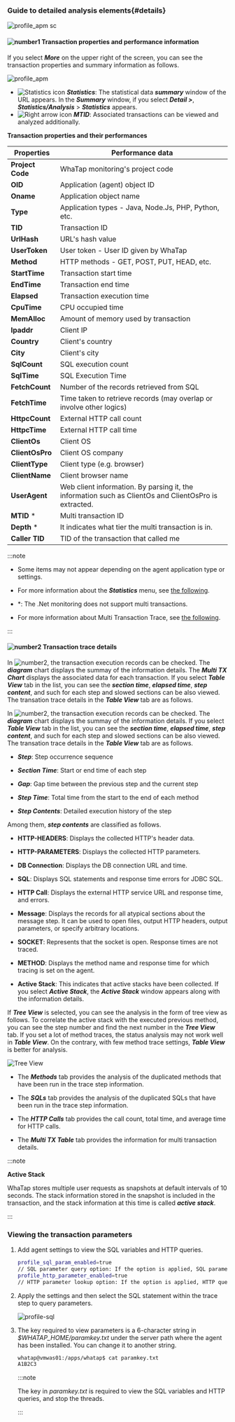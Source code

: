 ### Guide to detailed analysis elements{#details}

![profile_apm sc](/img/tx-trace-static.png)

#### ![number1](/img/number-01.png) Transaction properties and performance information

If you select **_More_** on the upper right of the screen, you can see the transaction properties and summary information as follows. 

![profile_apm](/img/tx-trace-dt.png)

-   ![Statistics icon](/img/ic-static.svg) **_Statistics_**: The statistical data **_summary_** window of the URL appears. In the **_Summary_** window, if you select **_Detail >_**, **_Statistics/Analysis_** > **_Statistics_** appears. 
-   ![Right arrow icon](/img/ic-arrow-right.svg) **_MTID_**: Associated transactions can be viewed and analyzed additionally.

**Transaction properties and their performances**

| Properties                               | Performance data                                                                                      |
| ---------------------------------------- | ----------------------------------------------------------------------------------------------------- |
| **Project Code**                         | WhaTap monitoring's project code                                                                      |
| **OID**                                  | Application (agent) object ID                                                                         |
| **Oname**                                | Application object name                                                                               |
| **Type**                                 | Application types - Java, Node.Js, PHP, Python, etc.                                                  |
| **TID**                                  | Transaction ID                                                                                        |
| **UrlHash**                              | URL's hash value                                                                                      |
| **UserToken**                            | User token - User ID given by WhaTap                                                                  |
| **Method**                               | HTTP methods - GET, POST, PUT, HEAD, etc.                                                             |
| **StartTime**                            | Transaction start time                                                                                |
| **EndTime**                              | Transaction end time                                                                                  |
| **Elapsed**                              | Transaction execution time                                                                            |
| **CpuTime**                              | CPU occupied time                                                                                     |
| **MemAlloc**                             | Amount of memory used by transaction                                                                  |
| **Ipaddr**                               | Client IP                                                                                             |
| **Country**                              | Client's country                                                                                      |
| **City**                                 | Client's city                                                                                         |
| **SqlCount**                             | SQL execution count                                                                                   |
| **SqlTime**                              | SQL Execution Time                                                                                    |
| **FetchCount**                           | Number of the records retrieved from SQL                                                              |
| **FetchTime**                            | Time taken to retrieve records (may overlap or involve other logics)                                  |
| **HttpcCount**                           | External HTTP call count                                                                              |
| **HttpcTime**                            | External HTTP call time                                                                               |
| **ClientOs**                             | Client OS                                                                                             |
| **ClientOsPro**                          | Client OS company                                                                                     |
| **ClientType**                           | Client type (e.g. browser)                                                                            |
| **ClientName**                           | Client browser name                                                                                   |
| **UserAgent**                            | Web client information. By parsing it, the information such as ClientOs and ClientOsPro is extracted. |
| **MTID** <span class='normal'>\*</span>  | Multi transaction ID                                                                                  |
| **Depth** <span class='normal'>\*</span> | It indicates what tier the multi transaction is in.                                                   |
| **Caller TID**                           | TID of the transaction that called me                                                                 |

:::note

-   Some items may not appear depending on the agent application type or settings.

-   For more information about the **_Statistics_** menu, see [the following](analysis-apm-trs).

<InDoc product='dotnet'>

-   <span class='normal'>*</span>: The .Net monitoring does not support multi transactions.

</InDoc>

<Xclude product='dotnet'>

-   For more information about Multi Transaction Trace, see [the following](trs-multi-trace).

</Xclude>

:::

#### ![number2](/img/number-02.png) Transaction trace details

<Xclude product='dotnet'>

In ![number2](/img/number-02.png), the transaction execution records can be checked. The **_diagram_** chart displays the summay of the information details. The **_Multi TX Chart_** displays the associated data for each transaction. If you select **_Table View_** tab in the list, you can see the **_section time_**, **_elapsed time_**, **_step content_**, and such for each step and slowed sections can be also viewed. The transation trace details in the **_Table View_** tab are as follows.

</Xclude>

<InDoc product='dotnet'>

In ![number2](/img/number-02.png), the transaction execution records can be checked. The **_diagram_** chart displays the summay of the information details. If you select **_Table View_** tab in the list, you can see the **_section time_**, **_elapsed time_**, **_step content_**, and such for each step and slowed sections can be also viewed. The transation trace details in the **_Table View_** tab are as follows.

</InDoc>

-   **_Step_**: Step occurrence sequence

-   **_Section Time_**: Start or end time of each step

-   **_Gap_**: Gap time between the previous step and the current step

-   **_Step Time_**: Total time from the start to the end of each method

-   **_Step Contents_**: Detailed execution history of the step

Among them, **_step contents_** are classified as follows.

-   **HTTP-HEADERS**: Displays the collected HTTP's header data.

-   **HTTP-PARAMETERS**: Displays the collected HTTP parameters.

-   **DB Connection**: Displays the DB connection URL and time.

-   **SQL**: Displays SQL statements and response time errors for JDBC SQL.

-   **HTTP Call**: Displays the external HTTP service URL and response time, and errors.

-   **Message**: Displays the records for all atypical sections about the message step. It can be used to open files, output HTTP headers, output parameters, or specify arbitrary locations.

-   **SOCKET**: Represents that the socket is open. Response times are not traced.

-   **METHOD**: Displays the method name and response time for which tracing is set on the agent.

-   **Active Stack**: This indicates that active stacks have been collected. If you select **_Active Stack_**, the **_Active Stack_** window appears along with the information details.

If **_Tree View_** is selected, you can see the analysis in the form of tree view as follows. To correlate the active stack with the executed previous method, you can see the step number and find the next number in the **_Tree View_** tab. If you set a lot of method traces, the status analysis may not work well in **_Table View_**. On the contrary, with few method trace settings, **_Table View_** is better for analysis. 

![Tree View](/img/tx-trace-tree.png)

-   The **_Methods_** tab provides the analysis of the duplicated methods that have been run in the trace step information. 

-   The **_SQLs_** tab provides the analysis of the duplicated SQLs that have been run in the trace step information. 

-   The **_HTTP Calls_** tab provides the call count, total time, and average time for HTTP calls. 

<Xclude product='dotnet'>

-   The **_Multi TX Table_** tab provides the information for multi transaction details.

</Xclude>

:::note

**Active Stack**

WhaTap stores multiple user requests as snapshots at default intervals of 10 seconds. The stack information stored in the snapshot is included in the transaction, and the stack information at this time is called **_active stack_**.

:::

### Viewing the transaction parameters

1.  Add agent settings to view the SQL variables and HTTP queries.

    ```bash title='whatap.conf' {1,3}
    profile_sql_param_enabled=true 
    // SQL parameter query option: If the option is applied, SQL parameters are collected after being encrypted.
    profile_http_parameter_enabled=true 
    // HTTP parameter lookup option: If the option is applied, HTTP query parameters are collected after being encrypted.
    ```

2.  Apply the settings and then select the SQL statement within the trace step to query parameters.

    ![profile-sql](https://img.whatap.io/media/images/Screenshot_2020-12-15_W_JAVA_DEMO_5490_-_Application_Monitoring18.png)  

3.  The key required to view parameters is a 6-character string in _$WHATAP_HOME/paramkey.txt_ under the server path where the agent has been installed. You can change it to another string.

    ```bash title='paramkey.txt'
    whatap@vmwas01:/apps/whatap$ cat paramkey.txt
    A1B2C3
    ```

    :::note

    The key in _paramkey.txt_ is required to view the SQL variables and HTTP queries, and stop the threads.

    :::
